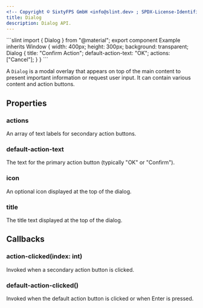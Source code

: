 ```yaml
---
<!-- Copyright © SixtyFPS GmbH <info@slint.dev> ; SPDX-License-Identifier: MIT -->
title: Dialog
description: Dialog API.
---
```



<CodeSnippetMD imagePath="" noScreenShot scale="3" imageWidth="300" imageHeight="200" imageAlt="">
```slint
import { Dialog } from "@material";
export component Example inherits Window {
    width: 400px;
    height: 300px;
    background: transparent;
    Dialog {
        title: "Confirm Action";
        default-action-text: "OK";
        actions: ["Cancel"];
    }
}
```
</CodeSnippetMD>

A `Dialog` is a modal overlay that appears on top of the main content to present important information or request user input. It can contain various content and action buttons.

## Properties

### actions
<SlintProperty propName="actions" typeName="[string]">
An array of text labels for secondary action buttons.
</SlintProperty>

### default-action-text
<SlintProperty propName="default-action-text" typeName="string">
The text for the primary action button (typically "OK" or "Confirm").
</SlintProperty>

### icon
<SlintProperty propName="icon" typeName="image">
An optional icon displayed at the top of the dialog.
</SlintProperty>

### title
<SlintProperty propName="title" typeName="string">
The title text displayed at the top of the dialog.
</SlintProperty>

## Callbacks

### action-clicked(index: int)
Invoked when a secondary action button is clicked.

### default-action-clicked()
Invoked when the default action button is clicked or when Enter is pressed.

